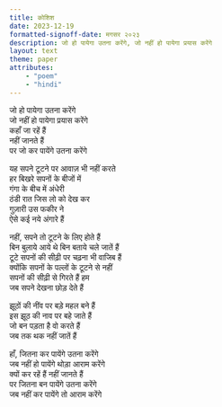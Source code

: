 ```yaml
---
title: कोशिश
date: 2023-12-19
formatted-signoff-date: मगसर २०२३
description: जो हो पायेगा उतना करेंगे, जो नहीं हो पायेगा प्रयास करेंगे
layout: text
theme: paper
attributes:
    - "poem"
    - "hindi"
---
```


जो हो पायेगा उतना करेंगे<br/>
जो नहीं हो पायेगा प्रयास करेंगे<br/>
कहाँ जा रहें हैं<br/>
नहीं जानते हैं<br/>
पर जो कर पायेंगे उतना करेंगे

यह सपने टूटने पर आवाज़ भी नहीं करते<br/>
हर बिखरे सपनों के बीजों में<br/>
गंगा के बीच में अंधेरी<br/>
ठंडी रात जिस लो को देख कर<br/>
गुज़ारी उस फकीर ने<br/>
ऐसे कई नये अंगारे हैं

नहीं, सपने तो टूटने के लिए होते हैं<br/>
बिन बुलाये आये थे बिन बताये चले जातें हैं<br/>
टूटे सपनों की सीढ़ी पर चढ़ना भी वाजिब हैं<br/>
क्योंकि सपनों के पल्लों के टूटने से नहीं<br/>
सपनों की सीढ़ी से गिरते हैं हम<br/>
जब सपने देखना छोड़ देते हैं

झूठों की नींव पर बड़े महल बने हैं<br/>
इस झूठ की नाव पर बहे जाते हैं<br/>
जो बन पड़ता है वो करते हैं<br/>
जब तक थक नहीं जातें हैं

हाँ, जितना कर पायेंगे उतना करेंगे<br/>
जब नहीं हो पायेंगे थोड़ा आराम करेंगे<br/>
क्यों कर रहें हैं नहीं जानते हैं<br/>
पर जितना बन पायेंगे उतना करेंगे<br/>
जब नहीं कर पायेंगे तो आराम करेंगे
